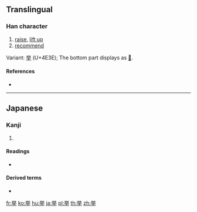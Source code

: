 {{also|拳|舉}}
==Translingual==
{{ja-forms|[[挙]]|[[举]]|[[擧]]}}

===Han character===
{{Han char|rn=64|rad=手|as=06|sn=10|four=|canj=FCQ,XFCQ|ids=⿱⿳⺍一八手}}

# [[raise]], [[lift up]]
# [[recommend]]

Variant: [[举]] (U+4E3E); The bottom part displays as [[𠀆]].

====References====
* {{Han ref|kx=0431.171|dkj=12081|dj=0780.230|hdz=31864.081|uh=6319|ud=25369}}

----

==Japanese==

===Kanji===
{{ja-kanji|grade=4|rs=手06|style=s|kyu=擧}}

# {{defn|lang=ja|sort=手06}}

====Readings====
* {{ja-readings|goon=[[こ]] (ko)|kanon=[[きょ]] (kyo)|kun=[[あげる]] (ageru), [[あがる]] (agaru), [[こぞる]] (kozoru)}}

====Derived terms====
* {{m|ja|挙げる||to raise, to give (an example)|tr=[[あげる]], [[ageru]]|sc=Jpan}}

[[fr:挙]]
[[ko:挙]]
[[hu:挙]]
[[ja:挙]]
[[pl:挙]]
[[th:挙]]
[[zh:挙]]